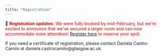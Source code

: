 ```yaml
---
title: "Registration"
---
```


📣 <span style="color:red">**Registration updates**: We were fully booked by mid-February, but we're excited to announce that we've secured a larger room and can now accommodate more attendees! [Register here]((https://forms.office.com/Pages/ResponsePage.aspx?id=KVxybjp2UE-B8i4lTwEzyJqR-CXnEDNJstG6HYmoV49UQjJMWVJVWUdFNTNKMlA5QTA0OEVOM0NZNi4u)) to reserve your spot.</span>

If you need a certificate of registration, please contact Daniela Castro-Camilo at daniela.castrocamilo@glasgow.ac.uk.

<!-- The workshop is free of charge, but registration is mandatory due to limited capacity. Please register to attend the workshop using [this form](https://forms.office.com/Pages/ResponsePage.aspx?id=KVxybjp2UE-B8i4lTwEzyJqR-CXnEDNJstG6HYmoV49URURCNjVYV0xKMjE4NVE5QUE3TkFET1JROC4u).The deadline for registration is the **14th of March 2025.** -->

<!-- We especially encourage PhD students and early career researchers (ECRs) to participate. Limited partial travel support is available for: -->

<!--   - Scotland-based students and ECRs attending the conference. -->
<!--   - Students and ECRs from any location presenting a contribution. -->
    
<!-- If you are interested in applying for this support, please email Daniela at daniela.castrocamilo@glasgow.ac.uk. -->